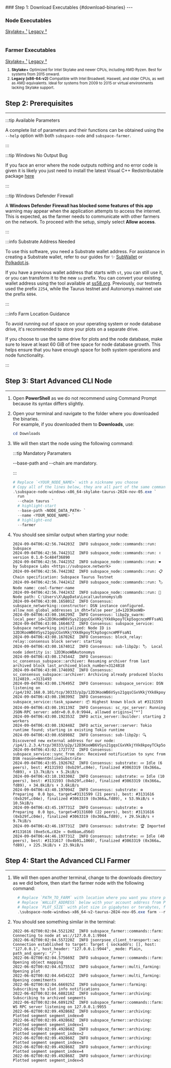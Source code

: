 

<br />
### Step 1: Download Executables {#download-binaries}
---

<br />
<Columns>
  <Column>
    <Card>
      <CardBody
      style={{ backgroundColor: '#2f4861', color: 'black' }}
      className="padding-vert--md"
      textAlign="center"
      transform="uppercase"
      >
      <h3>Node Executables</h3>
      </CardBody>
      <CardFooter
      style={{ backgroundColor: '#416384', color: 'black' }}
      className="text--center"
      >
      <div className="button-group button-group--block">
        <a href="https://github.com/autonomys/subspace/releases/download/taurus-2024-nov-05/subspace-node-windows-x86_64-skylake-taurus-2024-nov-05.exe" className="button button--secondary">Skylake+ ¹</a>
        <a href="https://github.com/autonomys/subspace/releases/download/taurus-2024-nov-05/subspace-node-windows-x86_64-v2-taurus-2024-nov-05.exe" className="button button--secondary">Legacy ²</a>
      </div>
      </CardFooter>
    </Card>
    <br />
  </Column>
  <Column>
    <Card>
      <CardBody
      style={{ backgroundColor: '#644f2f', color: 'black' }}
      className="padding-vert--md"
      textAlign="center"
      transform="uppercase"
      >
      <h3>Farmer Executables</h3>
      </CardBody>
      <CardFooter
      style={{ backgroundColor: '#896c40', color: 'black' }}
      className="text--center"
      >
      <div className="button-group button-group--block">
        <a href="https://github.com/autonomys/subspace/releases/download/taurus-2024-nov-05/subspace-farmer-windows-x86_64-skylake-taurus-2024-nov-05.exe" className="button button--secondary">Skylake+ ¹</a>
        <a href="https://github.com/autonomys/subspace/releases/download/taurus-2024-nov-05/subspace-farmer-windows-x86_64-v2-taurus-2024-nov-05.exe" className="button button--secondary">Legacy ²</a>
      </div>
      </CardFooter>
    </Card>
  </Column>
</Columns>

<small>
  <ol>
    <li><strong>Skylake+</strong> Optimized for Intel Skylake and newer CPUs, including AMD Ryzen. Best for systems from 2015 onward.</li>
    <li><strong>Legacy (x86-64-v2)</strong> Compatible with Intel Broadwell, Haswell, and older CPUs, as well as AMD equivalents. Ideal for systems from 2009 to 2015 or virtual environments lacking Skylake support.</li>
  </ol>
</small>

## Step 2: Prerequisites
---

:::tip Available Parameters

A complete list of parameters and their functions can be obtained using the `--help` option with both `subspace-node` and `subspace-farmer`.

:::

:::tip  Windows No Output Bug

If you face an error where the node outputs nothing and no error code is given it is likely you just need to install the latest Visual C++ Redistributable package [here](https://learn.microsoft.com/en-us/cpp/windows/latest-supported-vc-redist?view=msvc-170)

:::

:::tip Windows Defender Firewall

A **Windows Defender Firewall has blocked some features of this app** warning may appear when the application attempts to access the internet. This is expected, as the farmer needs to communicate with other farmers on the network. To proceed with the setup, simply select **Allow access**.

:::

:::info Substrate Address Needed

To use this software, you need a Substrate wallet address. For assistance in creating a Substrate wallet, refer to our guides for ✨ [SubWallet](/wallets/subwallet) or [Polkadot.js](/wallets/polkadot).

If you have a previous wallet address that starts with `st`, you can still use it, or you can transform it to the new `su` prefix. You can convert your existing wallet address using the tool available at [ss58.org](https://ss58.org). Previously, our testnets used the prefix `2254`, while the Taurus testnet and Autonomys mainnet use the prefix `6094`.

:::

:::info Farm Location Guidance

To avoid running out of space on your operating system or node database drive, it's recommended to store your plots on a separate drive. 

If you choose to use the same drive for plots and the node database, make sure to leave at least 60 GiB of free space for node database growth. This helps ensure that you have enough space for both system operations and node functionality.

:::

## Step 3: Start Advanced CLI Node
---

1. Open **PowerShell** as we do not recommend using Command Prompt because its syntax differs slightly.

2. Open your terminal and navigate to the folder where you downloaded the binaries.<br />For example, if you downloaded them to **Downloads**, use:
    ```powershell
    cd Downloads
    ```

3. We will then start the node using the following command:

    :::tip Mandatory Paramaters

    --base-path and --chain are mandatory.

    :::

    ```powershell title="💡 Highlighted lines require parameter updates."
    # Replace `<YOUR_NODE_NAME>` with a nickname you choose
    # Copy all of the lines below, they are all part of the same command
    .\subspace-node-windows-x86_64-skylake-taurus-2024-nov-05.exe `
      run `
      --chain taurus `
      # highlight-start
      --base-path <NODE_DATA_PATH> `
      --name <YOUR_NODE_NAME> `
      # highlight-end
      --farmer
    ```

4. You should see similar output when starting your node:

    ```text
    2024-09-04T06:42:56.744203Z  INFO subspace_node::commands::run: Subspace
    2024-09-04T06:42:56.744231Z  INFO subspace_node::commands::run: ✌️  version 0.1.0-5c484f36890
    2024-09-04T06:42:56.744235Z  INFO subspace_node::commands::run: ❤️  by Subspace Labs <https://subspace.network>
    2024-09-04T06:42:56.744238Z  INFO subspace_node::commands::run: 📋 Chain specification: Subspace Taurus Testnet
    2024-09-04T06:42:56.744241Z  INFO subspace_node::commands::run: 🏷  Node name: cool-farmer-name
    2024-09-04T06:42:56.744243Z  INFO subspace_node::commands::run: 💾 Node path: C:\Users\X\AppData\Local\autonomys\db
    2024-09-04T06:43:00.165801Z  INFO Consensus: subspace_networking::constructor: DSN instance configured. allow_non_global_addresses_in_dht=false peer_id=12D3KooWB>
    2024-09-04T06:43:00.166299Z  INFO Consensus: libp2p_swarm: local_peer_id=12D3KooWB6VSys21gqsCGxVKkjYXk8kpoyTCkp5ogcncmMFFsaN1
    2024-09-04T06:43:00.166467Z  INFO Consensus: subspace_service: Subspace networking initialized: Node ID is 12D3KooWB6VSys21gqsCGxVKkjYXk8kpoyTCkp5ogcncmMFFsaN1
    2024-09-04T06:43:00.167026Z  INFO Consensus: block_relay: relay::consensus block server: starting
    2024-09-04T06:43:00.167401Z  INFO Consensus: sub-libp2p: 🏷  Local node identity is: 12D3KooWBAutonomys
    2024-09-04T06:43:00.174544Z  INFO Consensus: sc_consensus_subspace::archiver: Resuming archiver from last archived block last_archived_block_number=3124818
    2024-09-04T06:43:00.174699Z  INFO Consensus: sc_consensus_subspace::archiver: Archiving already produced blocks 3124819..=3131493
    2024-09-04T06:43:00.176495Z  INFO Consensus: subspace_service: DSN listening on /ip4/192.168.0.101/tcp/30333/p2p/12D3KooWB6VSys21gqsCGxVKkjYXk8kpoyTCkp5ogcncmMFFsaN1
    2024-09-04T06:43:00.190399Z  INFO Consensus: subspace_service::task_spawner: 📦 Highest known block at #3131593
    2024-09-04T06:43:00.191139Z  INFO Consensus: sc_rpc_server: Running JSON-RPC server: addr=0.0.0.0:9944, allowed origins=["*"]
    2024-09-04T06:43:00.192353Z  INFO actix_server::builder: starting 2 workers
    2024-09-04T06:43:00.192448Z  INFO actix_server::server: Tokio runtime found; starting in existing Tokio runtime
    2024-09-04T06:43:00.658988Z  INFO Consensus: sub-libp2p: 🔍 Discovered new external address for our node: /ip4/1.2.3.4/tcp/30333/p2p/12D3KooWB6VSys21gqsCGxVKkjYXk8kpoyTCkp5ogcncmMFFsaN1
    2024-09-04T06:43:02.172777Z  INFO Consensus: subspace_service::sync_from_dsn: Received notification to sync from DSN reason=WentOnlineSubstrate
    2024-09-04T06:43:05.192676Z  INFO Consensus: substrate: 💤 Idle (6 peers), best: #3131593 (0xb29f…c04e), finalized #3063319 (0x366a…fd89), ⬇ 13.7kiB/s ⬆ 5.2kiB/s
    2024-09-04T06:43:10.193308Z  INFO Consensus: substrate: 💤 Idle (10 peers), best: #3131593 (0xb29f…c04e), finalized #3063319 (0x366a…fd89), ⬇ 34.8kiB/s ⬆ 3.6kiB/s
    2024-09-04T06:43:40.197094Z  INFO Consensus: substrate: ⚙️  Preparing  0.0 bps, target=#3131599 (21 peers), best: #3131616 (0xb29f…c04e), finalized #3063319 (0x366a…fd89), ⬇ 53.9kiB/s ⬆ 10.5kiB/s
    2024-09-04T06:43:45.197731Z  INFO Consensus: substrate: ⚙️  Preparing  0.0 bps, target=#3131600 (22 peers), best: #3131616 (0xb29f…c04e), finalized #3063319 (0x366a…fd89), ⬇ 29.5kiB/s ⬆ 9.7kiB/s
    2024-09-04T06:43:46.197731Z  INFO Consensus: substrate: 🏆 Imported #3131616 (0xe5c6…c82e → 0x6bae…d56d)
    2024-09-04T06:44:46.197731Z  INFO Consensus: substrate: 💤 Idle (40 peers), best: #3131617 (0x4b91…1060), finalized #3063319 (0x366a…fd89), ⬇ 225.3kiB/s ⬆ 23.9kiB/s
    ```




## Step 4: Start the Advanced CLI Farmer
---

1. We will then open another terminal, change to the downloads directory as we did before, then start the farmer node with the following command:
    ```PowerShell
      # Replace `PATH_TO_FARM` with location where you want you store plot files
      # Replace `WALLET_ADDRESS` below with your account address from Polkadot.js wallet
      # Replace `PLOT_SIZE` with plot size in gigabytes or terabytes, for example 100G or 2T (but leave at least 60G of disk space for node and some for OS)
      .\subspace-node-windows-x86_64-v2-taurus-2024-nov-05.exe farm --reward-address WALLET_ADDRESS path=PATH_TO_FARM,size=PLOT_SIZE
    ```

2. You should see something similar in the terminal:
    ```text
    2022-06-02T00:02:04.552120Z  INFO subspace_farmer::commands::farm: Connecting to node at ws://127.0.0.1:9944
    2022-06-02T00:02:04.557220Z  INFO jsonrpsee_client_transport::ws: Connection established to target: Target { sockaddrs: [], host: "127.0.0.1", host_header: "127.0.0.1:9944", _mode: Plain, path_and_query: "/" }
    2022-06-02T00:02:04.575669Z  INFO subspace_farmer::commands::farm: Opening object mapping
    2022-06-02T00:02:04.617553Z  INFO subspace_farmer::multi_farming: Opening plot
    2022-06-02T00:02:04.645422Z  INFO subspace_farmer::multi_farming: Opening commitments
    2022-06-02T00:02:04.666925Z  INFO subspace_farmer::farming: Subscribing to slot info notifications
    2022-06-02T00:02:04.688218Z  INFO subspace_farmer::archiving: Subscribing to archived segments
    2022-06-02T00:02:04.689129Z  INFO subspace_farmer::commands::farm: WS RPC server listening on 127.0.0.1:9955
    2022-06-02T00:02:09.492868Z  INFO subspace_farmer::archiving: Plotted segment segment_index=0
    2022-06-02T00:02:09.492868Z  INFO subspace_farmer::archiving: Plotted segment segment_index=1
    2022-06-02T00:02:09.492868Z  INFO subspace_farmer::archiving: Plotted segment segment_index=2
    2022-06-02T00:02:09.492868Z  INFO subspace_farmer::archiving: Plotted segment segment_index=3
    2022-06-02T00:02:09.492868Z  INFO subspace_farmer::archiving: Plotted segment segment_index=4
    2022-06-02T00:02:09.492868Z  INFO subspace_farmer::archiving: Plotted segment segment_index=5
    ```